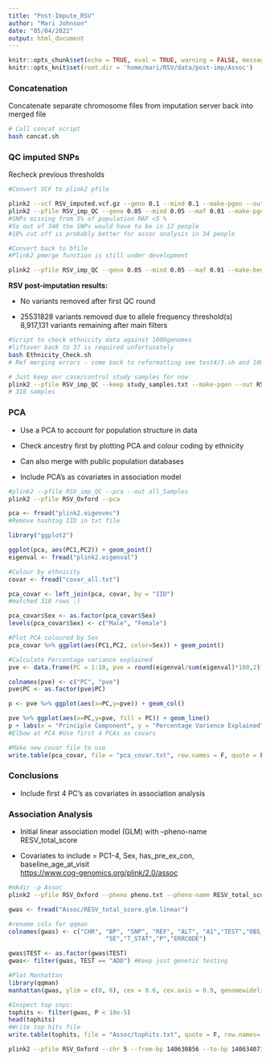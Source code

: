 ```yaml
---
title: "Post-Impute_RSV"
author: "Mari Johnson"
date: "05/04/2022"
output: html_document
---
```


```r
knitr::opts_chunk$set(echo = TRUE, eval = TRUE, warning = FALSE, message = FALSE)
knitr::opts_knit$set(root.dir = 'home/mari/RSV/data/post-imp/Assoc')
```

### Concatenation

Concatenate separate chromosome files from imputation server back into merged file

```bash
# Call concat script
bash concat.sh
```

### QC imputed SNPs

Recheck previous thresholds

```bash

#Convert VCF to plink2 pfile

plink2 --vcf RSV_imputed.vcf.gz --geno 0.1 --mind 0.1 --make-pgen --out RSV_imp_QC
plink2 --pfile RSV_imp_QC --geno 0.05 --mind 0.05 --maf 0.01 --make-pgen --out RSV_imp_QC
#SNPs missing from 5% of population MAF <5 %
#So out of 340 the SNPs would have to be in 12 people
#10% cut off is probably better for assoc analysis in 34 people

#Convert back to bfile
#Plink2 pmerge function is still under development

plink2 --pfile RSV_imp_QC --geno 0.05 --mind 0.05 --maf 0.01 --make-bed --out RSV_imp_QC

```

**RSV post-imputation results:**

-   No variants removed after first QC round

-   25531828 variants removed due to allele frequency threshold(s) \
    8,917,131 variants remaining after main filters

```bash
#Script to check ethnicity data against 1000genomes
#liftover back to 37 is required unfortunately
bash Ethnicity_Check.sh
# Ref merging errors - come back to reformatting see test4/3.sh and 1000g and ref_cleaning scripts
```

```bash
# Just keep our case/control study samples for now
plink2 --pfile RSV_imp_QC --keep study_samples.txt --make-pgen --out RSV_Oxford
# 318 samples
```

### PCA

-   Use a PCA to account for population structure in data

-   Check ancestry first by plotting PCA and colour coding by ethnicity

-   Can also merge with public population databases

-   Include PCA's as covariates in association model

```bash
#plink2 --pfile RSV_imp_QC --pca --out all_Samples
plink2 --pfile RSV_Oxford --pca 
```

```r
pca <- fread("plink2.eigenvec")
#Remove hashtag IID in txt file

library("ggplot2")

ggplot(pca, aes(PC1,PC2)) + geom_point()
eigenval <- fread("plink2.eigenval")

#Colour by ethnicity
covar <- fread("covar_all.txt") 

pca_covar <- left_join(pca, covar, by = "IID")
#matched 318 rows :)

pca_covar$Sex <- as.factor(pca_covar$Sex)
levels(pca_covar$Sex) <- c("Male", "Female")

#Plot PCA coloured by Sex
pca_covar %>% ggplot(aes(PC1,PC2, color=Sex)) + geom_point()

#Calculate Percentage variance explained
pve <- data.frame(PC = 1:10, pve = round(eigenval/sum(eigenval)*100,2))

colnames(pve) <- c("PC", "pve")
pve$PC <- as.factor(pve$PC)

p <- pve %>% ggplot(aes(x=PC,y=pve)) + geom_col()

pve %>% ggplot(aes(x=PC,y=pve, fill = PC)) + geom_line()
p + labs(x = "Principle Component", y = "Percentage Varience Explained")
#Elbow at PC4 #Use first 4 PCAs as covars 

#Make new covar file to use
write.table(pca_covar, file = "pca_covar.txt", row.names = F, quote = F, sep = "\t")
```

### Conclusions

-   Include first 4 PC's as covariates in association analysis

### Association Analysis

-   Initial linear association model (GLM) with --pheno-name RESV_total_score

-   Covariates to include = PC1-4, Sex, has_pre_ex_con, baseline_age_at_visit\
    <https://www.cog-genomics.org/plink/2.0/assoc>

```bash
#mkdir -p Assoc
plink2 --pfile RSV_Oxford --pheno pheno.txt --pheno-name RESV_total_score --covar covar.txt --covar-name Sex, PC1, PC2, PC3, PC4, has_pre_ex_con, baseline_age_at_visit --covar-variance-standardize --glm --out Assoc/
```

```r

gwas <- fread("Assoc/RESV_total_score.glm.linear")

#rename cols for qqman
colnames(gwas) <- c("CHR", "BP", "SNP", "REF", "ALT", "A1","TEST","OBS_CT","BETA",        
                           "SE","T_STAT","P","ERRCODE")

gwas$TEST <- as.factor(gwas$TEST)
gwas<- filter(gwas, TEST == "ADD") #Keep just genetic testing

#Plot Manhattan
library(qqman)
manhattan(gwas, ylim = c(0, 8), cex = 0.6, cex.axis = 0.9, genomewideline = F, col = c("mediumseagreen", "darkolivegreen4"))

#Inspect top snps:
tophits <- filter(gwas, P < 10e-5)
head(tophits)
#Write top hits file 
write.table(tophits, file = "Assoc/tophits.txt", quote = F, row.names= F, sep = "\t")
```

```bash
plink2 --pfile RSV_Oxford --chr 5 --from-bp 140630856 --to-bp 140634071 --pheno pheno.txt --pheno-name RESV_total_score --covar covar.txt --covar-name Sex, PC1, PC2, PC3, PC4, has_pre_ex_con, baseline_age_at_visit --covar-variance-standardize --glm --out CD14_
```

```r

```
